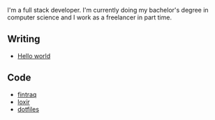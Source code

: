 
<NameTransition />

I'm a full stack developer. I'm currently doing my bachelor's degree in computer science and I work as a freelancer in part time.

## Writing

- [Hello world](/n/hello-world)

## Code

- [fintraq](https://github.com/hammadmajid/fintraq)
- [loxir](https://github.com/hammadmajid/loxir)
- [dotfiles](https://github.com/hammadmajid/dotfiles)
